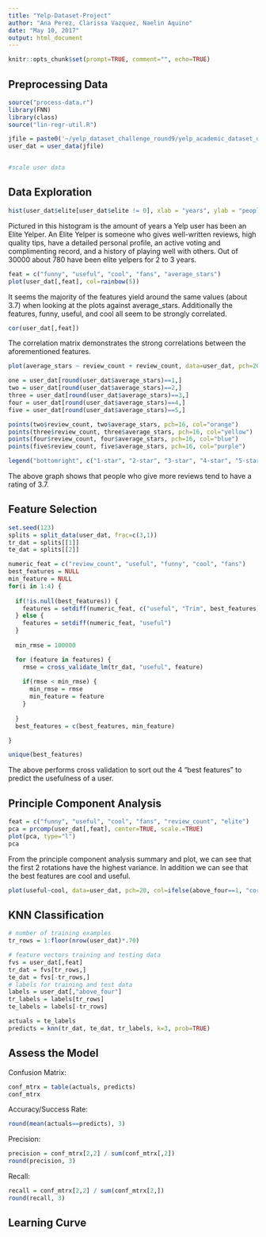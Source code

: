 ```yaml
---
title: "Yelp-Dataset-Project"
author: "Ana Perez, Clarissa Vazquez, Naelin Aquino"
date: "May 10, 2017"
output: html_document
---
```


```r
knitr::opts_chunk$set(prompt=TRUE, comment="", echo=TRUE)
```
## Preprocessing Data
```r
source("process-data.r")
library(FNN)
library(class)
source("lin-regr-util.R")

jfile = paste0('~/yelp_dataset_challenge_round9/yelp_academic_dataset_user.json')
user_dat = user_data(jfile)


#scale user data


```

## Data Exploration

```r
hist(user_dat$elite[user_dat$elite != 0], xlab = "years", ylab = "people", main="Elite Yelpers", col = "purple", xlim = c(2, 13), ylim = c(0,800))
```

Pictured in this histogram is the amount of years a Yelp user has been an Elite Yelper. An Elite Yelper is someone who gives well-written reviews, high quality tips, have a detailed personal profile, an active voting and complimenting record, and a history of playing well with others. Out of 30000 about 780 have been elite yelpers for 2 to 3 years.


```r
feat = c("funny", "useful", "cool", "fans", "average_stars")
plot(user_dat[,feat], col=rainbow(5))
```
It seems the majority of the features yield around the same values (about 3.7) when looking at the plots against average_stars. Additionally the features, funny, useful, and cool all seem to be strongly correlated.

```r
cor(user_dat[,feat])
```
The correlation matrix demonstrates the strong correlations between the aforementioned features.

```r
plot(average_stars ~ review_count + review_count, data=user_dat, pch=20, col="red", main="Star rating by review count")

one = user_dat[round(user_dat$average_stars)==1,]
two = user_dat[round(user_dat$average_stars)==2,]
three = user_dat[round(user_dat$average_stars)==3,]
four = user_dat[round(user_dat$average_stars)==4,]
five = user_dat[round(user_dat$average_stars)==5,]

points(two$review_count, two$average_stars, pch=16, col="orange")
points(three$review_count, three$average_stars, pch=16, col="yellow")
points(four$review_count, four$average_stars, pch=16, col="blue")
points(five$review_count, five$average_stars, pch=16, col="purple")

legend("bottomright", c("1-star", "2-star", "3-star", "4-star", "5-star"), inset=0.05, pch=16, col=c("red", "orange", "yellow", "blue", "purple"))
```
The above graph shows that people who give more reviews tend to have a rating of 3.7. 

## Feature Selection
```r
set.seed(123)
splits = split_data(user_dat, frac=c(3,1))
tr_dat = splits[[1]]
te_dat = splits[[2]]
```
```r
numeric_feat = c("review_count", "useful", "funny", "cool", "fans")
best_features = NULL
min_feature = NULL
for(i in 1:4) {
  
  if(!is.null(best_features)) {
    features = setdiff(numeric_feat, c("useful", "Trim", best_features))
  } else {
    features = setdiff(numeric_feat, "useful")
  }
  
  min_rmse = 100000

  for (feature in features) {
    rmse = cross_validate_lm(tr_dat, "useful", feature)
    
    if(rmse < min_rmse) {
      min_rmse = rmse
      min_feature = feature
    }
    
  }
  best_features = c(best_features, min_feature)

}

unique(best_features)
```
The above performs cross validation to sort out the 4 "best features" to predict the usefulness of a user.

## Principle Component Analysis
```r
feat = c("funny", "useful", "cool", "fans", "review_count", "elite")
pca = prcomp(user_dat[,feat], center=TRUE, scale.=TRUE)
plot(pca, type="l")
pca
```
From the principle component analysis summary and plot, we can see that the first 2 rotations have the highest variance. In addition we can see that the best features are cool and useful.

```r
plot(useful~cool, data=user_dat, pch=20, col=ifelse(above_four==1, "coral", "cornflowerblue"))
```


## KNN Classification
```r
# number of training examples
tr_rows = 1:floor(nrow(user_dat)*.70)

# feature vectors training and testing data
fvs = user_dat[,feat]
tr_dat = fvs[tr_rows,]
te_dat = fvs[-tr_rows,]
# labels for training and test data
labels = user_dat[,"above_four"]
tr_labels = labels[tr_rows]
te_labels = labels[-tr_rows]

actuals = te_labels
predicts = knn(tr_dat, te_dat, tr_labels, k=3, prob=TRUE)
```

## Assess the Model
Confusion Matrix:
```r
conf_mtrx = table(actuals, predicts)
conf_mtrx
```

Accuracy/Success Rate:
```r
round(mean(actuals==predicts), 3)
```

Precision:
```r
precision = conf_mtrx[2,2] / sum(conf_mtrx[,2])
round(precision, 3)
```

Recall:
```r
recall = conf_mtrx[2,2] / sum(conf_mtrx[2,])
round(recall, 3)
```

## Learning Curve

```r
```

